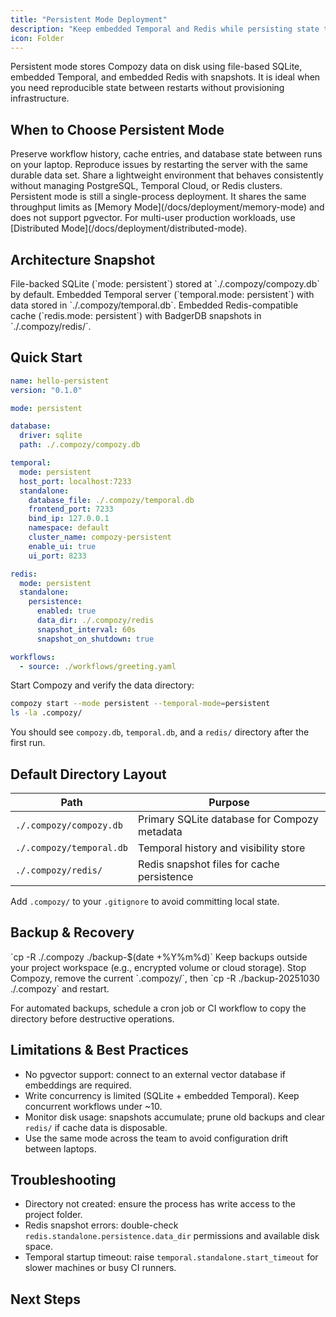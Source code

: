 ```yaml
---
title: "Persistent Mode Deployment"
description: "Keep embedded Temporal and Redis while persisting state to disk for reliable local environments."
icon: Folder
---
```


<Callout type="info" title="Local durability without external services">
Persistent mode stores Compozy data on disk using file-based SQLite, embedded Temporal, and embedded Redis with snapshots. It is ideal when you need reproducible state between restarts without provisioning infrastructure.
</Callout>

## When to Choose Persistent Mode

<List>
  <ListItem title="Stateful local development" icon="Monitor">
    Preserve workflow history, cache entries, and database state between runs on your laptop.
  </ListItem>
  <ListItem title="Debugging and demos" icon="Bug">
    Reproduce issues by restarting the server with the same durable data set.
  </ListItem>
  <ListItem title="Small internal teams" icon="Users">
    Share a lightweight environment that behaves consistently without managing PostgreSQL, Temporal Cloud, or Redis clusters.
  </ListItem>
</List>

<Callout type="warning">
Persistent mode is still a single-process deployment. It shares the same throughput limits as [Memory Mode](/docs/deployment/memory-mode) and does not support pgvector. For multi-user production workloads, use [Distributed Mode](/docs/deployment/distributed-mode).
</Callout>

## Architecture Snapshot

<List>
  <ListItem title="Database" icon="Database">
    File-backed SQLite (`mode: persistent`) stored at `./.compozy/compozy.db` by default.
  </ListItem>
  <ListItem title="Temporal" icon="GitBranch">
    Embedded Temporal server (`temporal.mode: persistent`) with data stored in `./.compozy/temporal.db`.
  </ListItem>
  <ListItem title="Redis" icon="Layers">
    Embedded Redis-compatible cache (`redis.mode: persistent`) with BadgerDB snapshots in `./.compozy/redis/`.
  </ListItem>
</List>

## Quick Start

```yaml title="compozy.yaml"
name: hello-persistent
version: "0.1.0"

mode: persistent

database:
  driver: sqlite
  path: ./.compozy/compozy.db

temporal:
  mode: persistent
  host_port: localhost:7233
  standalone:
    database_file: ./.compozy/temporal.db
    frontend_port: 7233
    bind_ip: 127.0.0.1
    namespace: default
    cluster_name: compozy-persistent
    enable_ui: true
    ui_port: 8233

redis:
  mode: persistent
  standalone:
    persistence:
      enabled: true
      data_dir: ./.compozy/redis
      snapshot_interval: 60s
      snapshot_on_shutdown: true

workflows:
  - source: ./workflows/greeting.yaml
```

Start Compozy and verify the data directory:

```bash
compozy start --mode persistent --temporal-mode=persistent
ls -la .compozy/
```

You should see `compozy.db`, `temporal.db`, and a `redis/` directory after the first run.

## Default Directory Layout

| Path | Purpose |
| ---- | ------- |
| `./.compozy/compozy.db` | Primary SQLite database for Compozy metadata |
| `./.compozy/temporal.db` | Temporal history and visibility store |
| `./.compozy/redis/` | Redis snapshot files for cache persistence |

Add `.compozy/` to your `.gitignore` to avoid committing local state.

## Backup & Recovery

<Steps size="sm">
  <Step title="Create a backup">
    `cp -R ./.compozy ./backup-$(date +%Y%m%d)`
  </Step>
  <Step title="Store securely">
    Keep backups outside your project workspace (e.g., encrypted volume or cloud storage).
  </Step>
  <Step title="Restore">
    Stop Compozy, remove the current `.compozy/`, then `cp -R ./backup-20251030 ./.compozy` and restart.
  </Step>
</Steps>

For automated backups, schedule a cron job or CI workflow to copy the directory before destructive operations.

## Limitations & Best Practices

- No pgvector support: connect to an external vector database if embeddings are required.
- Write concurrency is limited (SQLite + embedded Temporal). Keep concurrent workflows under ~10.
- Monitor disk usage: snapshots accumulate; prune old backups and clear `redis/` if cache data is disposable.
- Use the same mode across the team to avoid configuration drift between laptops.

## Troubleshooting

- Directory not created: ensure the process has write access to the project folder.
- Redis snapshot errors: double-check `redis.standalone.persistence.data_dir` permissions and available disk space.
- Temporal startup timeout: raise `temporal.standalone.start_timeout` for slower machines or busy CI runners.

## Next Steps

<ReferenceCardList cols={2}>
  <ReferenceCard
    title="Memory Mode"
    description="Fast, ephemeral setup for tests and quick prototypes"
    href="/docs/deployment/memory-mode"
    icon="Rocket"
  />
  <ReferenceCard
    title="Distributed Mode"
    description="Production-grade deployment with external services"
    href="/docs/deployment/distributed-mode"
    icon="Server"
  />
  <ReferenceCard
    title="Mode Configuration"
    description="Understand global vs per-component mode selection"
    href="/docs/configuration/mode-configuration"
    icon="GitBranch"
  />
  <ReferenceCard
    title="Mode Migration Guide"
    description="Choose the right mode for each environment"
    href="/docs/guides/mode-migration-guide"
    icon="ArrowRight"
  />
</ReferenceCardList>
